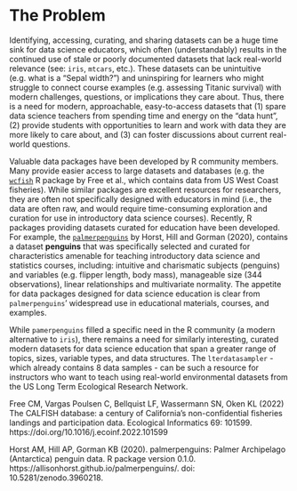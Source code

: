 # The Problem
<!-- 
Outlining the issue / weak point / problem to be solved by this proposal. This should be a compelling section that sets the reader up for the next section - the proposed solution!

It is important to cover:

 - [ ] What the problem is
 - [ ] Who it affects
 - [ ] Have there been previous attempts to resolve the problem
 - [ ] Why it should be tackled
-->

Identifying, accessing, curating, and sharing datasets can be a huge time sink for data science educators, which often (understandably) results in the continued use of stale or poorly documented datasets that lack real-world relevance (see: `iris`, `mtcars`, etc.). These datasets can be unintuitive (e.g. what is a "Sepal width?") and uninspiring for learners who might struggle to connect course examples (e.g. assessing Titanic survival) with modern challenges, questions, or implications they care about. Thus, there is a need for modern, approachable, easy-to-access datasets that (1) spare data science teachers from spending time and energy on the "data hunt", (2) provide students with opportunities to learn and work with data they are more likely to care about, and (3) can foster discussions about current real-world questions. 

Valuable data packages have been developed by R community members. Many provide easier access to large datasets and databases (e.g. the [`wcfish`](https://github.com/cfree14/wcfish) R package by Free et al., which contains data from US West Coast fisheries). While similar packages are excellent resources for researchers, they are often not specifically designed with educators in mind (i.e., the data are often raw, and would require time-consuming exploration and curation for use in introductory data science courses). Recently, R packages providing datasets curated for education have been developed. For example, the [`palmerpenguins`](https://allisonhorst.github.io/palmerpenguins/) by Horst, Hill and Gorman (2020), contains a dataset **penguins** that was specifically selected and curated for characteristics amenable for teaching introductory data science and statistics courses, including: intuitive and charismatic subjects (penguins) and variables (e.g. flipper length, body mass), manageable size (344 observations), linear relationships and multivariate normality. The appetite for data packages designed for data science education is clear from `palmerpenguins`' widespread use in educational materials, courses, and examples. 

While `pamerpenguins` filled a specific need in the R community (a modern alternative to `iris`), there remains a need for similarly interesting, curated modern datasets for data science education that span a greater range of topics, sizes, variable types, and data structures. The `lterdatasampler` - which already contains 8 data samples - can be such a resource for instructors who want to teach using real-world environmental datasets from the US Long Term Ecological Research Network.

Free CM, Vargas Poulsen C, Bellquist LF, Wassermann SN, Oken KL (2022) The CALFISH database: a century of California’s non-confidential fisheries landings and participation data. Ecological Informatics 69: 101599. https://doi.org/10.1016/j.ecoinf.2022.101599

Horst AM, Hill AP, Gorman KB (2020). palmerpenguins: Palmer Archipelago (Antarctica) penguin data. R package version 0.1.0. https://allisonhorst.github.io/palmerpenguins/. doi: 10.5281/zenodo.3960218.

